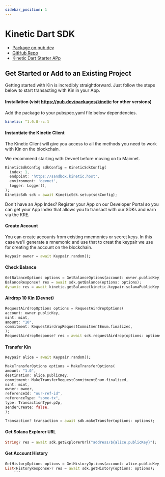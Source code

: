 ```yaml
---
sidebar_position: 1
---
```


# Kinetic Dart SDK

- [Package on pub.dev](https://pub.dev/packages/kinetic)
- [GitHub Repo](https://github.com/kin-labs/kinetic-dart-sdk)
- [Kinetic Dart Starter APp](https://github.com/kin-starters/kinetic-dart-starter)

## Get Started or Add to an Existing Project

Getting started with Kin is incredibly straightforward. Just follow the steps below to start transacting with Kin in your App.

#### Installation (visit https://pub.dev/packages/kinetic for other versions)

Add the package to your pubspec.yaml file below dependencies.

```yaml
kinetic: ^1.0.0-rc.1
```

#### Instantiate the Kinetic Client

The Kinetic Client will give you access to all the methods you need to work with Kin on the blockchain.

We recommend starting with Devnet before moving on to Mainnet.

```dart
KineticSdkConfig sdkConfig = KineticSdkConfig(
  index: 1,
  endpoint: 'https://sandbox.kinetic.host',
  environment: 'devnet',
  logger: Logger(),
);
KineticSdk sdk = await KineticSdk.setup(sdkConfig);
```

Don't have an App Index? Register your App on our Developer Portal so you can get your App Index that allows you to transact with our SDKs and earn via the KRE.


#### Create Account
You can create accounts from existing mnemonics or secret keys. In this case we'll generate a mnemonic and use that to creat the keypair we use for creating the account on the blockchain.
```dart
Keypair owner = await Keypair.random();
```

#### Check Balance
```dart
GetBalanceOptions options = GetBalanceOptions(account: owner.publicKey);
BalanceResponse? res = await sdk.getBalance(options: options);
dynamic res = await kinetic.getBalance(kinetic.keypair.solanaPublicKey.toBase58());
```

#### Airdrop 10 Kin (Devnet)
```dart
RequestAirdropOptions options = RequestAirdropOptions(
account: owner.publicKey,
mint: mint,
amount: "10",
commitment: RequestAirdropRequestCommitmentEnum.finalized,
);
RequestAirdropResponse? res = await sdk.requestAirdrop(options: options);
```

#### Transfer Kin
```dart
Keypair alice = await Keypair.random();

MakeTransferOptions options = MakeTransferOptions(
amount: "1.0",
destination: alice.publicKey,
commitment: MakeTransferRequestCommitmentEnum.finalized,
mint: mint,
owner: owner,
referenceId: "our-ref-id",
referenceType: "some-tx",
type: TransactionType.p2p,
senderCreate: false,
);

Transaction? transaction = await sdk.makeTransfer(options: options);
```

#### Get Solana Explorer URL
```dart
String? res = await sdk.getExplorerUrl("address/${alice.publicKey}");
```

#### Get Account History
```dart
GetHistoryOptions options = GetHistoryOptions(account: alice.publicKey, mint: mint);
List<HistoryResponse>? res = await sdk.getHistory(options: options);
	```
